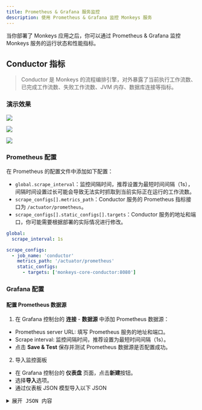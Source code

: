 ```yaml
---
title: Prometheus & Grafana 服务监控
description: 使用 Prometheus & Grafana 监控 Monkeys 服务
---
```


当你部署了 Monkeys 应用之后，你可以通过 Prometheus & Grafana 监控 Monkeys 服务的运行状态和性能指标。

## Conductor 指标

> Conductor 是 Monkeys 的流程编排引擎，对外暴露了当前执行工作流数、已完成工作流数、失败工作流数、JVM 内存、数据库连接等指标。

### 演示效果

![](~/assets/cluster/monitoring/prometheus-grafana/conductor-metrics-1.png)

![](~/assets/cluster/monitoring/prometheus-grafana/conductor-metrics-2.png)

![](~/assets/cluster/monitoring/prometheus-grafana/conductor-metrics-3.png)


### Prometheus 配置

在 Prometheus 的配置文件中添加如下配置：

- `global.scrape_interval`：监控间隔时间，推荐设置为最短时间间隔（1s），间隔时间设置过长可能会导致无法实时抓取到当前实际正在运行的工作流数。
- `scrape_configs[].metrics_path`：Conductor 服务的 Prometheus 指标接口为 `/actuator/prometheus`。
- `scrape_configs[].static_configs[].targets`：Conductor 服务的地址和端口，你可能需要根据部署的实际情况进行修改。

```yaml
global:
  scrape_interval: 1s

scrape_configs:
  - job_name: 'conductor'
    metrics_path: '/actuator/prometheus'
    static_configs:
      - targets: ['monkeys-core-conductor:8080']
```

### Grafana 配置

#### 配置 Prometheus 数据源


1. 在 Grafana 控制台的 **连接** - **数据源** 中添加 Prometheus 数据源：

- Prometheus server URL: 填写 Prometheus 服务的地址和端口。
- Scrape interval: 监控间隔时间，推荐设置为最短时间间隔（1s）。
- 点击 **Save & Test** 保存并测试 Prometheus 数据源是否配置成功。

2. 导入监控面板

- 在 Grafana 控制台的 **仪表盘** 页面，点击**新建**按钮。
- 选择**导入**选项。
- 通过仪表板 JSON 模型导入以下 JSON

<details>
<summary><kbd>展开 JSON 内容</kbd></summary>


```json
{
  "annotations": {
    "list": [
      {
        "builtIn": 1,
        "datasource": {
          "type": "grafana",
          "uid": "-- Grafana --"
        },
        "enable": true,
        "hide": true,
        "iconColor": "rgba(0, 211, 255, 1)",
        "name": "Annotations & Alerts",
        "type": "dashboard"
      }
    ]
  },
  "editable": true,
  "fiscalYearStartMonth": 0,
  "graphTooltip": 0,
  "id": 1,
  "links": [],
  "panels": [
    {
      "collapsed": false,
      "gridPos": {
        "h": 1,
        "w": 24,
        "x": 0,
        "y": 0
      },
      "id": 21,
      "panels": [],
      "title": "Overview",
      "type": "row"
    },
    {
      "datasource": {
        "type": "prometheus",
        "uid": "adr37wfvarsowc"
      },
      "fieldConfig": {
        "defaults": {
          "color": {
            "mode": "palette-classic"
          },
          "custom": {
            "axisBorderShow": false,
            "axisCenteredZero": false,
            "axisColorMode": "text",
            "axisLabel": "",
            "axisPlacement": "auto",
            "barAlignment": 0,
            "drawStyle": "line",
            "fillOpacity": 0,
            "gradientMode": "none",
            "hideFrom": {
              "legend": false,
              "tooltip": false,
              "viz": false
            },
            "insertNulls": false,
            "lineInterpolation": "smooth",
            "lineWidth": 1,
            "pointSize": 5,
            "scaleDistribution": {
              "type": "linear"
            },
            "showPoints": "auto",
            "spanNulls": false,
            "stacking": {
              "group": "A",
              "mode": "none"
            },
            "thresholdsStyle": {
              "mode": "off"
            }
          },
          "mappings": [],
          "thresholds": {
            "mode": "absolute",
            "steps": [
              {
                "color": "green",
                "value": null
              },
              {
                "color": "red",
                "value": 80
              }
            ]
          }
        },
        "overrides": []
      },
      "gridPos": {
        "h": 8,
        "w": 10,
        "x": 0,
        "y": 1
      },
      "id": 7,
      "options": {
        "legend": {
          "calcs": [],
          "displayMode": "list",
          "placement": "bottom",
          "showLegend": true
        },
        "tooltip": {
          "mode": "single",
          "sort": "none"
        }
      },
      "targets": [
        {
          "datasource": {
            "type": "prometheus",
            "uid": "adr37wfvarsowc"
          },
          "disableTextWrap": false,
          "editorMode": "builder",
          "exemplar": false,
          "expr": "sum by(__name__) (workflow_running)",
          "format": "time_series",
          "fullMetaSearch": false,
          "includeNullMetadata": true,
          "instant": false,
          "interval": "1s",
          "legendFormat": "Current Running Workflow",
          "range": true,
          "refId": "A",
          "useBackend": false
        }
      ],
      "title": "Current Workflow Running",
      "type": "timeseries"
    },
    {
      "datasource": {
        "type": "prometheus",
        "uid": "adr37wfvarsowc"
      },
      "fieldConfig": {
        "defaults": {
          "color": {
            "mode": "palette-classic"
          },
          "custom": {
            "axisBorderShow": false,
            "axisCenteredZero": false,
            "axisColorMode": "text",
            "axisLabel": "",
            "axisPlacement": "auto",
            "barAlignment": 1,
            "drawStyle": "bars",
            "fillOpacity": 0,
            "gradientMode": "hue",
            "hideFrom": {
              "legend": false,
              "tooltip": false,
              "viz": false
            },
            "insertNulls": false,
            "lineInterpolation": "linear",
            "lineWidth": 1,
            "pointSize": 5,
            "scaleDistribution": {
              "type": "linear"
            },
            "showPoints": "auto",
            "spanNulls": false,
            "stacking": {
              "group": "A",
              "mode": "none"
            },
            "thresholdsStyle": {
              "mode": "off"
            }
          },
          "mappings": [],
          "thresholds": {
            "mode": "absolute",
            "steps": [
              {
                "color": "green",
                "value": null
              },
              {
                "color": "red",
                "value": 80
              }
            ]
          }
        },
        "overrides": []
      },
      "gridPos": {
        "h": 8,
        "w": 6,
        "x": 10,
        "y": 1
      },
      "id": 26,
      "options": {
        "legend": {
          "calcs": [],
          "displayMode": "list",
          "placement": "bottom",
          "showLegend": true
        },
        "tooltip": {
          "mode": "single",
          "sort": "none"
        }
      },
      "targets": [
        {
          "datasource": {
            "type": "prometheus",
            "uid": "adr37wfvarsowc"
          },
          "disableTextWrap": false,
          "editorMode": "builder",
          "expr": "sum by(__name__) (workflow_execution_total)",
          "format": "time_series",
          "fullMetaSearch": false,
          "includeNullMetadata": true,
          "instant": false,
          "legendFormat": "Workflow Success Total",
          "range": true,
          "refId": "A",
          "useBackend": false
        }
      ],
      "title": "Workflow Success Total",
      "type": "timeseries"
    },
    {
      "datasource": {
        "type": "prometheus",
        "uid": "adr37wfvarsowc"
      },
      "fieldConfig": {
        "defaults": {
          "color": {
            "mode": "palette-classic"
          },
          "custom": {
            "axisBorderShow": false,
            "axisCenteredZero": false,
            "axisColorMode": "text",
            "axisLabel": "",
            "axisPlacement": "auto",
            "barAlignment": 1,
            "drawStyle": "bars",
            "fillOpacity": 0,
            "gradientMode": "hue",
            "hideFrom": {
              "legend": false,
              "tooltip": false,
              "viz": false
            },
            "insertNulls": false,
            "lineInterpolation": "linear",
            "lineWidth": 1,
            "pointSize": 5,
            "scaleDistribution": {
              "type": "linear"
            },
            "showPoints": "auto",
            "spanNulls": false,
            "stacking": {
              "group": "A",
              "mode": "none"
            },
            "thresholdsStyle": {
              "mode": "off"
            }
          },
          "mappings": [],
          "thresholds": {
            "mode": "absolute",
            "steps": [
              {
                "color": "green",
                "value": null
              },
              {
                "color": "red",
                "value": 80
              }
            ]
          }
        },
        "overrides": []
      },
      "gridPos": {
        "h": 8,
        "w": 8,
        "x": 16,
        "y": 1
      },
      "id": 25,
      "options": {
        "legend": {
          "calcs": [],
          "displayMode": "list",
          "placement": "bottom",
          "showLegend": true
        },
        "tooltip": {
          "mode": "single",
          "sort": "none"
        }
      },
      "targets": [
        {
          "datasource": {
            "type": "prometheus",
            "uid": "adr37wfvarsowc"
          },
          "disableTextWrap": false,
          "editorMode": "builder",
          "expr": "workflow_failure_total",
          "fullMetaSearch": false,
          "includeNullMetadata": true,
          "instant": false,
          "legendFormat": "Workflow Failure Total",
          "range": true,
          "refId": "A",
          "useBackend": false
        }
      ],
      "title": "Workflow Failure Total",
      "type": "timeseries"
    },
    {
      "collapsed": false,
      "gridPos": {
        "h": 1,
        "w": 24,
        "x": 0,
        "y": 9
      },
      "id": 15,
      "panels": [],
      "title": "Infra",
      "type": "row"
    },
    {
      "datasource": {
        "type": "prometheus",
        "uid": "adr37wfvarsowc"
      },
      "fieldConfig": {
        "defaults": {
          "color": {
            "mode": "palette-classic"
          },
          "custom": {
            "axisBorderShow": false,
            "axisCenteredZero": false,
            "axisColorMode": "text",
            "axisLabel": "",
            "axisPlacement": "auto",
            "barAlignment": 0,
            "drawStyle": "line",
            "fillOpacity": 0,
            "gradientMode": "none",
            "hideFrom": {
              "legend": false,
              "tooltip": false,
              "viz": false
            },
            "insertNulls": false,
            "lineInterpolation": "linear",
            "lineWidth": 1,
            "pointSize": 5,
            "scaleDistribution": {
              "type": "linear"
            },
            "showPoints": "auto",
            "spanNulls": false,
            "stacking": {
              "group": "A",
              "mode": "none"
            },
            "thresholdsStyle": {
              "mode": "off"
            }
          },
          "mappings": [],
          "thresholds": {
            "mode": "absolute",
            "steps": [
              {
                "color": "green",
                "value": null
              },
              {
                "color": "red",
                "value": 80
              }
            ]
          }
        },
        "overrides": []
      },
      "gridPos": {
        "h": 8,
        "w": 9,
        "x": 0,
        "y": 10
      },
      "id": 16,
      "options": {
        "legend": {
          "calcs": [],
          "displayMode": "list",
          "placement": "bottom",
          "showLegend": true
        },
        "tooltip": {
          "mode": "single",
          "sort": "none"
        }
      },
      "targets": [
        {
          "datasource": {
            "type": "prometheus",
            "uid": "adr37wfvarsowc"
          },
          "disableTextWrap": false,
          "editorMode": "builder",
          "exemplar": false,
          "expr": "hikaricp_connections_active",
          "fullMetaSearch": false,
          "includeNullMetadata": true,
          "instant": false,
          "legendFormat": "Database Connection Active",
          "range": true,
          "refId": "A",
          "useBackend": false
        }
      ],
      "title": "Database Connection Active",
      "type": "timeseries"
    },
    {
      "datasource": {
        "type": "prometheus",
        "uid": "adr37wfvarsowc"
      },
      "fieldConfig": {
        "defaults": {
          "color": {
            "mode": "palette-classic"
          },
          "custom": {
            "axisBorderShow": false,
            "axisCenteredZero": false,
            "axisColorMode": "text",
            "axisLabel": "",
            "axisPlacement": "auto",
            "barAlignment": 0,
            "drawStyle": "line",
            "fillOpacity": 0,
            "gradientMode": "none",
            "hideFrom": {
              "legend": false,
              "tooltip": false,
              "viz": false
            },
            "insertNulls": false,
            "lineInterpolation": "linear",
            "lineWidth": 1,
            "pointSize": 5,
            "scaleDistribution": {
              "type": "linear"
            },
            "showPoints": "auto",
            "spanNulls": false,
            "stacking": {
              "group": "A",
              "mode": "none"
            },
            "thresholdsStyle": {
              "mode": "off"
            }
          },
          "mappings": [],
          "thresholds": {
            "mode": "absolute",
            "steps": [
              {
                "color": "green",
                "value": null
              },
              {
                "color": "red",
                "value": 80
              }
            ]
          }
        },
        "overrides": []
      },
      "gridPos": {
        "h": 8,
        "w": 9,
        "x": 9,
        "y": 10
      },
      "id": 18,
      "options": {
        "legend": {
          "calcs": [],
          "displayMode": "list",
          "placement": "bottom",
          "showLegend": true
        },
        "tooltip": {
          "mode": "single",
          "sort": "none"
        }
      },
      "targets": [
        {
          "datasource": {
            "type": "prometheus",
            "uid": "adr37wfvarsowc"
          },
          "disableTextWrap": false,
          "editorMode": "builder",
          "expr": "hikaricp_connections_idle",
          "fullMetaSearch": false,
          "includeNullMetadata": true,
          "instant": false,
          "legendFormat": "Database Connection Idle",
          "range": true,
          "refId": "A",
          "useBackend": false
        }
      ],
      "title": "Database Connection Idle",
      "type": "timeseries"
    },
    {
      "datasource": {
        "type": "prometheus",
        "uid": "adr37wfvarsowc"
      },
      "fieldConfig": {
        "defaults": {
          "color": {
            "mode": "palette-classic"
          },
          "custom": {
            "axisBorderShow": false,
            "axisCenteredZero": false,
            "axisColorMode": "text",
            "axisLabel": "",
            "axisPlacement": "auto",
            "barAlignment": 0,
            "drawStyle": "line",
            "fillOpacity": 0,
            "gradientMode": "none",
            "hideFrom": {
              "legend": false,
              "tooltip": false,
              "viz": false
            },
            "insertNulls": false,
            "lineInterpolation": "linear",
            "lineWidth": 1,
            "pointSize": 5,
            "scaleDistribution": {
              "type": "linear"
            },
            "showPoints": "auto",
            "spanNulls": false,
            "stacking": {
              "group": "A",
              "mode": "none"
            },
            "thresholdsStyle": {
              "mode": "off"
            }
          },
          "mappings": [],
          "thresholds": {
            "mode": "absolute",
            "steps": [
              {
                "color": "green",
                "value": null
              },
              {
                "color": "red",
                "value": 80
              }
            ]
          }
        },
        "overrides": []
      },
      "gridPos": {
        "h": 8,
        "w": 6,
        "x": 18,
        "y": 10
      },
      "id": 19,
      "options": {
        "legend": {
          "calcs": [],
          "displayMode": "list",
          "placement": "bottom",
          "showLegend": true
        },
        "tooltip": {
          "mode": "single",
          "sort": "none"
        }
      },
      "targets": [
        {
          "datasource": {
            "type": "prometheus",
            "uid": "adr37wfvarsowc"
          },
          "disableTextWrap": false,
          "editorMode": "builder",
          "expr": "hikaricp_connections_timeout_total",
          "fullMetaSearch": false,
          "includeNullMetadata": true,
          "instant": false,
          "legendFormat": "Database Connection Timeout Total",
          "range": true,
          "refId": "A",
          "useBackend": false
        }
      ],
      "title": "Database Connection Timeout Total",
      "type": "timeseries"
    },
    {
      "datasource": {
        "type": "prometheus",
        "uid": "adr37wfvarsowc"
      },
      "fieldConfig": {
        "defaults": {
          "color": {
            "mode": "palette-classic"
          },
          "custom": {
            "axisBorderShow": false,
            "axisCenteredZero": false,
            "axisColorMode": "text",
            "axisLabel": "",
            "axisPlacement": "auto",
            "barAlignment": 0,
            "drawStyle": "bars",
            "fillOpacity": 0,
            "gradientMode": "hue",
            "hideFrom": {
              "legend": false,
              "tooltip": false,
              "viz": false
            },
            "insertNulls": false,
            "lineInterpolation": "linear",
            "lineWidth": 1,
            "pointSize": 5,
            "scaleDistribution": {
              "type": "linear"
            },
            "showPoints": "auto",
            "spanNulls": false,
            "stacking": {
              "group": "A",
              "mode": "none"
            },
            "thresholdsStyle": {
              "mode": "off"
            }
          },
          "mappings": [],
          "thresholds": {
            "mode": "absolute",
            "steps": [
              {
                "color": "green",
                "value": null
              },
              {
                "color": "red",
                "value": 80
              }
            ]
          }
        },
        "overrides": []
      },
      "gridPos": {
        "h": 8,
        "w": 12,
        "x": 0,
        "y": 18
      },
      "id": 29,
      "options": {
        "legend": {
          "calcs": [],
          "displayMode": "list",
          "placement": "bottom",
          "showLegend": true
        },
        "tooltip": {
          "mode": "single",
          "sort": "none"
        }
      },
      "targets": [
        {
          "datasource": {
            "type": "prometheus",
            "uid": "adr37wfvarsowc"
          },
          "disableTextWrap": false,
          "editorMode": "builder",
          "expr": "jvm_memory_max_bytes",
          "fullMetaSearch": false,
          "includeNullMetadata": true,
          "instant": false,
          "legendFormat": "{{id}}",
          "range": true,
          "refId": "A",
          "useBackend": false
        }
      ],
      "title": "JVM Memory Max (bytes)",
      "type": "timeseries"
    },
    {
      "datasource": {
        "type": "prometheus",
        "uid": "adr37wfvarsowc"
      },
      "fieldConfig": {
        "defaults": {
          "color": {
            "mode": "palette-classic"
          },
          "custom": {
            "axisBorderShow": false,
            "axisCenteredZero": false,
            "axisColorMode": "text",
            "axisLabel": "",
            "axisPlacement": "auto",
            "barAlignment": 0,
            "drawStyle": "bars",
            "fillOpacity": 0,
            "gradientMode": "none",
            "hideFrom": {
              "legend": false,
              "tooltip": false,
              "viz": false
            },
            "insertNulls": false,
            "lineInterpolation": "linear",
            "lineWidth": 1,
            "pointSize": 5,
            "scaleDistribution": {
              "type": "linear"
            },
            "showPoints": "auto",
            "spanNulls": false,
            "stacking": {
              "group": "A",
              "mode": "none"
            },
            "thresholdsStyle": {
              "mode": "off"
            }
          },
          "mappings": [],
          "thresholds": {
            "mode": "absolute",
            "steps": [
              {
                "color": "green",
                "value": null
              },
              {
                "color": "red",
                "value": 80
              }
            ]
          }
        },
        "overrides": []
      },
      "gridPos": {
        "h": 8,
        "w": 12,
        "x": 12,
        "y": 18
      },
      "id": 30,
      "options": {
        "legend": {
          "calcs": [],
          "displayMode": "list",
          "placement": "bottom",
          "showLegend": true
        },
        "tooltip": {
          "mode": "single",
          "sort": "none"
        }
      },
      "targets": [
        {
          "datasource": {
            "type": "prometheus",
            "uid": "adr37wfvarsowc"
          },
          "disableTextWrap": false,
          "editorMode": "builder",
          "expr": "jvm_memory_used_bytes",
          "fullMetaSearch": false,
          "includeNullMetadata": true,
          "instant": false,
          "legendFormat": "{{id}}",
          "range": true,
          "refId": "A",
          "useBackend": false
        }
      ],
      "title": "JVM Memory Used (bytes)",
      "type": "timeseries"
    },
    {
      "datasource": {
        "type": "prometheus",
        "uid": "adr37wfvarsowc"
      },
      "fieldConfig": {
        "defaults": {
          "color": {
            "mode": "palette-classic"
          },
          "custom": {
            "axisBorderShow": false,
            "axisCenteredZero": false,
            "axisColorMode": "text",
            "axisLabel": "",
            "axisPlacement": "auto",
            "barAlignment": 0,
            "drawStyle": "bars",
            "fillOpacity": 0,
            "gradientMode": "hue",
            "hideFrom": {
              "legend": false,
              "tooltip": false,
              "viz": false
            },
            "insertNulls": false,
            "lineInterpolation": "linear",
            "lineWidth": 1,
            "pointSize": 5,
            "scaleDistribution": {
              "type": "linear"
            },
            "showPoints": "auto",
            "spanNulls": false,
            "stacking": {
              "group": "A",
              "mode": "none"
            },
            "thresholdsStyle": {
              "mode": "off"
            }
          },
          "mappings": [],
          "thresholds": {
            "mode": "absolute",
            "steps": [
              {
                "color": "green",
                "value": null
              },
              {
                "color": "red",
                "value": 80
              }
            ]
          }
        },
        "overrides": []
      },
      "gridPos": {
        "h": 8,
        "w": 12,
        "x": 0,
        "y": 26
      },
      "id": 27,
      "options": {
        "legend": {
          "calcs": [],
          "displayMode": "list",
          "placement": "bottom",
          "showLegend": true
        },
        "tooltip": {
          "mode": "single",
          "sort": "none"
        }
      },
      "targets": [
        {
          "datasource": {
            "type": "prometheus",
            "uid": "adr37wfvarsowc"
          },
          "disableTextWrap": false,
          "editorMode": "builder",
          "expr": "jvm_buffer_memory_used_bytes",
          "fullMetaSearch": false,
          "includeNullMetadata": true,
          "instant": false,
          "legendFormat": "{{id}}",
          "range": true,
          "refId": "A",
          "useBackend": false
        }
      ],
      "title": "JVM Buffer Memory Usage",
      "type": "timeseries"
    },
    {
      "datasource": {
        "type": "prometheus",
        "uid": "adr37wfvarsowc"
      },
      "fieldConfig": {
        "defaults": {
          "color": {
            "mode": "palette-classic"
          },
          "custom": {
            "axisBorderShow": false,
            "axisCenteredZero": false,
            "axisColorMode": "text",
            "axisLabel": "",
            "axisPlacement": "auto",
            "barAlignment": 0,
            "drawStyle": "bars",
            "fillOpacity": 0,
            "gradientMode": "hue",
            "hideFrom": {
              "legend": false,
              "tooltip": false,
              "viz": false
            },
            "insertNulls": false,
            "lineInterpolation": "linear",
            "lineWidth": 1,
            "pointSize": 5,
            "scaleDistribution": {
              "type": "linear"
            },
            "showPoints": "auto",
            "spanNulls": false,
            "stacking": {
              "group": "A",
              "mode": "none"
            },
            "thresholdsStyle": {
              "mode": "off"
            }
          },
          "mappings": [],
          "thresholds": {
            "mode": "absolute",
            "steps": [
              {
                "color": "green",
                "value": null
              },
              {
                "color": "red",
                "value": 80
              }
            ]
          }
        },
        "overrides": []
      },
      "gridPos": {
        "h": 8,
        "w": 12,
        "x": 12,
        "y": 26
      },
      "id": 28,
      "options": {
        "legend": {
          "calcs": [],
          "displayMode": "list",
          "placement": "bottom",
          "showLegend": true
        },
        "tooltip": {
          "mode": "single",
          "sort": "none"
        }
      },
      "targets": [
        {
          "datasource": {
            "type": "prometheus",
            "uid": "adr37wfvarsowc"
          },
          "disableTextWrap": false,
          "editorMode": "builder",
          "expr": "jvm_buffer_total_capacity_bytes",
          "fullMetaSearch": false,
          "includeNullMetadata": true,
          "instant": false,
          "legendFormat": "{{id}}",
          "range": true,
          "refId": "A",
          "useBackend": false
        }
      ],
      "title": "JVM Buffer Total Capacity(bytes)",
      "type": "timeseries"
    },
    {
      "datasource": {
        "type": "prometheus",
        "uid": "adr37wfvarsowc"
      },
      "fieldConfig": {
        "defaults": {
          "color": {
            "mode": "palette-classic"
          },
          "custom": {
            "axisBorderShow": false,
            "axisCenteredZero": false,
            "axisColorMode": "text",
            "axisLabel": "",
            "axisPlacement": "auto",
            "barAlignment": 0,
            "drawStyle": "line",
            "fillOpacity": 0,
            "gradientMode": "none",
            "hideFrom": {
              "legend": false,
              "tooltip": false,
              "viz": false
            },
            "insertNulls": false,
            "lineInterpolation": "linear",
            "lineWidth": 1,
            "pointSize": 5,
            "scaleDistribution": {
              "type": "linear"
            },
            "showPoints": "auto",
            "spanNulls": false,
            "stacking": {
              "group": "A",
              "mode": "none"
            },
            "thresholdsStyle": {
              "mode": "off"
            }
          },
          "mappings": [],
          "thresholds": {
            "mode": "absolute",
            "steps": [
              {
                "color": "green",
                "value": null
              },
              {
                "color": "red",
                "value": 80
              }
            ]
          }
        },
        "overrides": []
      },
      "gridPos": {
        "h": 8,
        "w": 12,
        "x": 0,
        "y": 34
      },
      "id": 22,
      "options": {
        "legend": {
          "calcs": [],
          "displayMode": "list",
          "placement": "bottom",
          "showLegend": true
        },
        "tooltip": {
          "mode": "single",
          "sort": "none"
        }
      },
      "targets": [
        {
          "datasource": {
            "type": "prometheus",
            "uid": "adr37wfvarsowc"
          },
          "disableTextWrap": false,
          "editorMode": "builder",
          "expr": "sum by(__name__) (index_workflow_total)",
          "fullMetaSearch": false,
          "includeNullMetadata": true,
          "instant": false,
          "legendFormat": "Workflow Indexed To ES",
          "range": true,
          "refId": "A",
          "useBackend": false
        }
      ],
      "title": "Workflow Indexed To ES",
      "type": "timeseries"
    },
    {
      "datasource": {
        "type": "prometheus",
        "uid": "adr37wfvarsowc"
      },
      "fieldConfig": {
        "defaults": {
          "color": {
            "mode": "palette-classic"
          },
          "custom": {
            "axisBorderShow": false,
            "axisCenteredZero": false,
            "axisColorMode": "text",
            "axisLabel": "",
            "axisPlacement": "auto",
            "barAlignment": 0,
            "drawStyle": "line",
            "fillOpacity": 0,
            "gradientMode": "none",
            "hideFrom": {
              "legend": false,
              "tooltip": false,
              "viz": false
            },
            "insertNulls": false,
            "lineInterpolation": "linear",
            "lineWidth": 1,
            "pointSize": 5,
            "scaleDistribution": {
              "type": "linear"
            },
            "showPoints": "auto",
            "spanNulls": false,
            "stacking": {
              "group": "A",
              "mode": "none"
            },
            "thresholdsStyle": {
              "mode": "off"
            }
          },
          "mappings": [],
          "thresholds": {
            "mode": "absolute",
            "steps": [
              {
                "color": "green",
                "value": null
              },
              {
                "color": "red",
                "value": 80
              }
            ]
          }
        },
        "overrides": []
      },
      "gridPos": {
        "h": 8,
        "w": 12,
        "x": 12,
        "y": 34
      },
      "id": 23,
      "options": {
        "legend": {
          "calcs": [],
          "displayMode": "list",
          "placement": "bottom",
          "showLegend": true
        },
        "tooltip": {
          "mode": "single",
          "sort": "none"
        }
      },
      "targets": [
        {
          "datasource": {
            "type": "prometheus",
            "uid": "adr37wfvarsowc"
          },
          "disableTextWrap": false,
          "editorMode": "builder",
          "expr": "sum by(__name__) (index_task_total)",
          "fullMetaSearch": false,
          "includeNullMetadata": true,
          "instant": false,
          "legendFormat": "Task Indexed To ES",
          "range": true,
          "refId": "A",
          "useBackend": false
        }
      ],
      "title": "Task Indexed To ES",
      "type": "timeseries"
    },
    {
      "collapsed": true,
      "gridPos": {
        "h": 1,
        "w": 24,
        "x": 0,
        "y": 42
      },
      "id": 32,
      "panels": [
        {
          "datasource": {
            "type": "prometheus",
            "uid": "adr37wfvarsowc"
          },
          "fieldConfig": {
            "defaults": {
              "color": {
                "mode": "palette-classic"
              },
              "custom": {
                "axisBorderShow": false,
                "axisCenteredZero": false,
                "axisColorMode": "text",
                "axisLabel": "",
                "axisPlacement": "auto",
                "barAlignment": 0,
                "drawStyle": "line",
                "fillOpacity": 0,
                "gradientMode": "none",
                "hideFrom": {
                  "legend": false,
                  "tooltip": false,
                  "viz": false
                },
                "insertNulls": false,
                "lineInterpolation": "linear",
                "lineWidth": 1,
                "pointSize": 5,
                "scaleDistribution": {
                  "type": "linear"
                },
                "showPoints": "auto",
                "spanNulls": false,
                "stacking": {
                  "group": "A",
                  "mode": "none"
                },
                "thresholdsStyle": {
                  "mode": "off"
                }
              },
              "mappings": [],
              "thresholds": {
                "mode": "absolute",
                "steps": [
                  {
                    "color": "green"
                  },
                  {
                    "color": "red",
                    "value": 80
                  }
                ]
              }
            },
            "overrides": []
          },
          "gridPos": {
            "h": 8,
            "w": 12,
            "x": 0,
            "y": 3
          },
          "id": 33,
          "options": {
            "legend": {
              "calcs": [],
              "displayMode": "list",
              "placement": "bottom",
              "showLegend": true
            },
            "tooltip": {
              "mode": "single",
              "sort": "none"
            }
          },
          "targets": [
            {
              "datasource": {
                "type": "prometheus",
                "uid": "adr37wfvarsowc"
              },
              "disableTextWrap": false,
              "editorMode": "builder",
              "expr": "rate(http_server_requests_seconds_sum[$__rate_interval])",
              "fullMetaSearch": false,
              "includeNullMetadata": false,
              "instant": false,
              "legendFormat": "{{method}} - {{uri}}",
              "range": true,
              "refId": "A",
              "useBackend": false
            }
          ],
          "title": "Requests Time (Seconds)",
          "type": "timeseries"
        },
        {
          "datasource": {
            "type": "prometheus",
            "uid": "adr37wfvarsowc"
          },
          "fieldConfig": {
            "defaults": {
              "color": {
                "mode": "palette-classic"
              },
              "custom": {
                "axisBorderShow": false,
                "axisCenteredZero": false,
                "axisColorMode": "text",
                "axisLabel": "",
                "axisPlacement": "auto",
                "barAlignment": 0,
                "drawStyle": "line",
                "fillOpacity": 0,
                "gradientMode": "none",
                "hideFrom": {
                  "legend": false,
                  "tooltip": false,
                  "viz": false
                },
                "insertNulls": false,
                "lineInterpolation": "linear",
                "lineWidth": 1,
                "pointSize": 5,
                "scaleDistribution": {
                  "type": "linear"
                },
                "showPoints": "auto",
                "spanNulls": false,
                "stacking": {
                  "group": "A",
                  "mode": "none"
                },
                "thresholdsStyle": {
                  "mode": "off"
                }
              },
              "mappings": [],
              "thresholds": {
                "mode": "absolute",
                "steps": [
                  {
                    "color": "green"
                  },
                  {
                    "color": "red",
                    "value": 80
                  }
                ]
              }
            },
            "overrides": []
          },
          "gridPos": {
            "h": 8,
            "w": 12,
            "x": 12,
            "y": 3
          },
          "id": 31,
          "options": {
            "legend": {
              "calcs": [],
              "displayMode": "list",
              "placement": "bottom",
              "showLegend": true
            },
            "tooltip": {
              "mode": "single",
              "sort": "none"
            }
          },
          "targets": [
            {
              "datasource": {
                "type": "prometheus",
                "uid": "adr37wfvarsowc"
              },
              "disableTextWrap": false,
              "editorMode": "builder",
              "expr": "http_server_requests_seconds_count",
              "fullMetaSearch": false,
              "includeNullMetadata": true,
              "instant": false,
              "legendFormat": "{{method}} - {{uri}}",
              "range": true,
              "refId": "A",
              "useBackend": false
            }
          ],
          "title": "Requests Total",
          "type": "timeseries"
        }
      ],
      "title": "Server",
      "type": "row"
    },
    {
      "collapsed": false,
      "gridPos": {
        "h": 1,
        "w": 24,
        "x": 0,
        "y": 43
      },
      "id": 12,
      "panels": [],
      "title": "Workflow",
      "type": "row"
    },
    {
      "datasource": {
        "type": "prometheus",
        "uid": "adr37wfvarsowc"
      },
      "fieldConfig": {
        "defaults": {
          "color": {
            "mode": "palette-classic"
          },
          "custom": {
            "axisBorderShow": false,
            "axisCenteredZero": false,
            "axisColorMode": "text",
            "axisLabel": "",
            "axisPlacement": "auto",
            "barAlignment": 0,
            "drawStyle": "line",
            "fillOpacity": 0,
            "gradientMode": "none",
            "hideFrom": {
              "legend": false,
              "tooltip": false,
              "viz": false
            },
            "insertNulls": false,
            "lineInterpolation": "linear",
            "lineWidth": 1,
            "pointSize": 5,
            "scaleDistribution": {
              "type": "linear"
            },
            "showPoints": "auto",
            "spanNulls": false,
            "stacking": {
              "group": "A",
              "mode": "none"
            },
            "thresholdsStyle": {
              "mode": "off"
            }
          },
          "mappings": [],
          "thresholds": {
            "mode": "absolute",
            "steps": [
              {
                "color": "green",
                "value": null
              },
              {
                "color": "red",
                "value": 80
              }
            ]
          }
        },
        "overrides": []
      },
      "gridPos": {
        "h": 8,
        "w": 9,
        "x": 0,
        "y": 44
      },
      "id": 9,
      "options": {
        "legend": {
          "calcs": [],
          "displayMode": "list",
          "placement": "bottom",
          "showLegend": true
        },
        "tooltip": {
          "mode": "single",
          "sort": "none"
        }
      },
      "targets": [
        {
          "datasource": {
            "type": "prometheus",
            "uid": "adr37wfvarsowc"
          },
          "disableTextWrap": false,
          "editorMode": "builder",
          "expr": "sum by(__name__) (workflow_decision_total)",
          "fullMetaSearch": false,
          "includeNullMetadata": true,
          "instant": false,
          "legendFormat": "Workflow Executed Total",
          "range": true,
          "refId": "A",
          "useBackend": false
        }
      ],
      "title": "Workflow Executed Total",
      "type": "timeseries"
    },
    {
      "datasource": {
        "type": "prometheus",
        "uid": "adr37wfvarsowc"
      },
      "fieldConfig": {
        "defaults": {
          "color": {
            "mode": "palette-classic"
          },
          "custom": {
            "axisBorderShow": false,
            "axisCenteredZero": false,
            "axisColorMode": "text",
            "axisLabel": "",
            "axisPlacement": "auto",
            "barAlignment": 0,
            "drawStyle": "line",
            "fillOpacity": 0,
            "gradientMode": "none",
            "hideFrom": {
              "legend": false,
              "tooltip": false,
              "viz": false
            },
            "insertNulls": false,
            "lineInterpolation": "linear",
            "lineWidth": 1,
            "pointSize": 5,
            "scaleDistribution": {
              "type": "linear"
            },
            "showPoints": "auto",
            "spanNulls": false,
            "stacking": {
              "group": "A",
              "mode": "none"
            },
            "thresholdsStyle": {
              "mode": "off"
            }
          },
          "mappings": [],
          "thresholds": {
            "mode": "absolute",
            "steps": [
              {
                "color": "green",
                "value": null
              },
              {
                "color": "red",
                "value": 80
              }
            ]
          }
        },
        "overrides": []
      },
      "gridPos": {
        "h": 8,
        "w": 8,
        "x": 9,
        "y": 44
      },
      "id": 14,
      "options": {
        "legend": {
          "calcs": [],
          "displayMode": "list",
          "placement": "bottom",
          "showLegend": true
        },
        "tooltip": {
          "mode": "single",
          "sort": "none"
        }
      },
      "targets": [
        {
          "datasource": {
            "type": "prometheus",
            "uid": "adr37wfvarsowc"
          },
          "disableTextWrap": false,
          "editorMode": "builder",
          "expr": "workflow_failure_total",
          "fullMetaSearch": false,
          "includeNullMetadata": true,
          "instant": false,
          "legendFormat": "Workflow Failure Total",
          "range": true,
          "refId": "A",
          "useBackend": false
        }
      ],
      "title": "Workflow Failure Total",
      "type": "timeseries"
    },
    {
      "datasource": {
        "type": "prometheus",
        "uid": "adr37wfvarsowc"
      },
      "fieldConfig": {
        "defaults": {
          "color": {
            "mode": "palette-classic"
          },
          "custom": {
            "axisBorderShow": false,
            "axisCenteredZero": false,
            "axisColorMode": "text",
            "axisLabel": "",
            "axisPlacement": "auto",
            "barAlignment": 0,
            "drawStyle": "line",
            "fillOpacity": 0,
            "gradientMode": "none",
            "hideFrom": {
              "legend": false,
              "tooltip": false,
              "viz": false
            },
            "insertNulls": false,
            "lineInterpolation": "linear",
            "lineWidth": 1,
            "pointSize": 5,
            "scaleDistribution": {
              "type": "linear"
            },
            "showPoints": "auto",
            "spanNulls": false,
            "stacking": {
              "group": "A",
              "mode": "none"
            },
            "thresholdsStyle": {
              "mode": "off"
            }
          },
          "mappings": [],
          "thresholds": {
            "mode": "absolute",
            "steps": [
              {
                "color": "green",
                "value": null
              },
              {
                "color": "red",
                "value": 80
              }
            ]
          }
        },
        "overrides": []
      },
      "gridPos": {
        "h": 8,
        "w": 7,
        "x": 17,
        "y": 44
      },
      "id": 13,
      "options": {
        "legend": {
          "calcs": [],
          "displayMode": "list",
          "placement": "bottom",
          "showLegend": true
        },
        "tooltip": {
          "mode": "single",
          "sort": "none"
        }
      },
      "targets": [
        {
          "datasource": {
            "type": "prometheus",
            "uid": "adr37wfvarsowc"
          },
          "disableTextWrap": false,
          "editorMode": "builder",
          "expr": "sum by(__name__) (workflow_execution_total)",
          "format": "time_series",
          "fullMetaSearch": false,
          "includeNullMetadata": true,
          "instant": false,
          "legendFormat": "Workflow Success Total",
          "range": true,
          "refId": "A",
          "useBackend": false
        }
      ],
      "title": "Workflow Success Total",
      "type": "timeseries"
    },
    {
      "collapsed": false,
      "gridPos": {
        "h": 1,
        "w": 24,
        "x": 0,
        "y": 52
      },
      "id": 11,
      "panels": [],
      "title": "Task",
      "type": "row"
    },
    {
      "datasource": {
        "type": "prometheus",
        "uid": "adr37wfvarsowc"
      },
      "fieldConfig": {
        "defaults": {
          "color": {
            "mode": "palette-classic"
          },
          "custom": {
            "axisBorderShow": false,
            "axisCenteredZero": false,
            "axisColorMode": "text",
            "axisLabel": "",
            "axisPlacement": "auto",
            "barAlignment": 0,
            "drawStyle": "line",
            "fillOpacity": 0,
            "gradientMode": "none",
            "hideFrom": {
              "legend": false,
              "tooltip": false,
              "viz": false
            },
            "insertNulls": false,
            "lineInterpolation": "linear",
            "lineWidth": 1,
            "pointSize": 5,
            "scaleDistribution": {
              "type": "linear"
            },
            "showPoints": "auto",
            "spanNulls": false,
            "stacking": {
              "group": "A",
              "mode": "none"
            },
            "thresholdsStyle": {
              "mode": "off"
            }
          },
          "mappings": [],
          "thresholds": {
            "mode": "absolute",
            "steps": [
              {
                "color": "green",
                "value": null
              },
              {
                "color": "red",
                "value": 80
              }
            ]
          }
        },
        "overrides": []
      },
      "gridPos": {
        "h": 8,
        "w": 12,
        "x": 0,
        "y": 53
      },
      "id": 8,
      "options": {
        "legend": {
          "calcs": [],
          "displayMode": "list",
          "placement": "bottom",
          "showLegend": true
        },
        "tooltip": {
          "mode": "single",
          "sort": "none"
        }
      },
      "targets": [
        {
          "datasource": {
            "type": "prometheus",
            "uid": "adr37wfvarsowc"
          },
          "disableTextWrap": false,
          "editorMode": "builder",
          "expr": "sum by(__name__) (task_execution_total{status=\"FAILED\", includeRetries=\"true\"})",
          "fullMetaSearch": false,
          "includeNullMetadata": true,
          "instant": false,
          "legendFormat": "__auto",
          "range": true,
          "refId": "A",
          "useBackend": false
        }
      ],
      "title": "Task Failed Total",
      "type": "timeseries"
    },
    {
      "datasource": {
        "type": "prometheus",
        "uid": "adr37wfvarsowc"
      },
      "fieldConfig": {
        "defaults": {
          "color": {
            "mode": "palette-classic"
          },
          "custom": {
            "axisBorderShow": false,
            "axisCenteredZero": false,
            "axisColorMode": "text",
            "axisLabel": "",
            "axisPlacement": "auto",
            "barAlignment": 0,
            "drawStyle": "line",
            "fillOpacity": 0,
            "gradientMode": "none",
            "hideFrom": {
              "legend": false,
              "tooltip": false,
              "viz": false
            },
            "insertNulls": false,
            "lineInterpolation": "linear",
            "lineWidth": 1,
            "pointSize": 5,
            "scaleDistribution": {
              "type": "linear"
            },
            "showPoints": "auto",
            "spanNulls": false,
            "stacking": {
              "group": "A",
              "mode": "none"
            },
            "thresholdsStyle": {
              "mode": "off"
            }
          },
          "mappings": [],
          "thresholds": {
            "mode": "absolute",
            "steps": [
              {
                "color": "green",
                "value": null
              },
              {
                "color": "red",
                "value": 80
              }
            ]
          }
        },
        "overrides": []
      },
      "gridPos": {
        "h": 8,
        "w": 12,
        "x": 12,
        "y": 53
      },
      "id": 5,
      "options": {
        "legend": {
          "calcs": [],
          "displayMode": "list",
          "placement": "bottom",
          "showLegend": true
        },
        "tooltip": {
          "mode": "single",
          "sort": "none"
        }
      },
      "targets": [
        {
          "datasource": {
            "type": "prometheus",
            "uid": "adr37wfvarsowc"
          },
          "disableTextWrap": false,
          "editorMode": "builder",
          "exemplar": false,
          "expr": "sum by(__name__) (task_execution_total{includeRetries=\"true\"})",
          "format": "time_series",
          "fullMetaSearch": false,
          "includeNullMetadata": false,
          "instant": false,
          "interval": "0.1s",
          "legendFormat": "Total Executed Tasks",
          "range": true,
          "refId": "A",
          "useBackend": false
        }
      ],
      "title": "Task Execution Total",
      "type": "timeseries"
    },
    {
      "datasource": {
        "type": "prometheus",
        "uid": "adr37wfvarsowc"
      },
      "fieldConfig": {
        "defaults": {
          "color": {
            "mode": "palette-classic"
          },
          "custom": {
            "axisBorderShow": false,
            "axisCenteredZero": false,
            "axisColorMode": "text",
            "axisLabel": "",
            "axisPlacement": "auto",
            "barAlignment": 0,
            "drawStyle": "line",
            "fillOpacity": 0,
            "gradientMode": "none",
            "hideFrom": {
              "legend": false,
              "tooltip": false,
              "viz": false
            },
            "insertNulls": false,
            "lineInterpolation": "linear",
            "lineWidth": 1,
            "pointSize": 5,
            "scaleDistribution": {
              "type": "linear"
            },
            "showPoints": "auto",
            "spanNulls": false,
            "stacking": {
              "group": "A",
              "mode": "none"
            },
            "thresholdsStyle": {
              "mode": "off"
            }
          },
          "mappings": [],
          "thresholds": {
            "mode": "absolute",
            "steps": [
              {
                "color": "green",
                "value": null
              },
              {
                "color": "red",
                "value": 80
              }
            ]
          }
        },
        "overrides": []
      },
      "gridPos": {
        "h": 8,
        "w": 12,
        "x": 0,
        "y": 61
      },
      "id": 6,
      "options": {
        "legend": {
          "calcs": [],
          "displayMode": "list",
          "placement": "bottom",
          "showLegend": true
        },
        "tooltip": {
          "mode": "single",
          "sort": "none"
        }
      },
      "targets": [
        {
          "datasource": {
            "type": "prometheus",
            "uid": "adr37wfvarsowc"
          },
          "disableTextWrap": false,
          "editorMode": "builder",
          "expr": "sum by(__name__) (task_queue_wait_total)",
          "fullMetaSearch": false,
          "includeNullMetadata": true,
          "instant": false,
          "legendFormat": "Total Task Queue Wait Time",
          "range": true,
          "refId": "A",
          "useBackend": false
        }
      ],
      "title": "Task Queue Wait Total",
      "type": "timeseries"
    },
    {
      "datasource": {
        "type": "prometheus",
        "uid": "adr37wfvarsowc"
      },
      "fieldConfig": {
        "defaults": {
          "color": {
            "mode": "palette-classic"
          },
          "custom": {
            "axisBorderShow": false,
            "axisCenteredZero": false,
            "axisColorMode": "text",
            "axisLabel": "",
            "axisPlacement": "auto",
            "barAlignment": 0,
            "drawStyle": "line",
            "fillOpacity": 0,
            "gradientMode": "none",
            "hideFrom": {
              "legend": false,
              "tooltip": false,
              "viz": false
            },
            "insertNulls": false,
            "lineInterpolation": "linear",
            "lineWidth": 1,
            "pointSize": 5,
            "scaleDistribution": {
              "type": "linear"
            },
            "showPoints": "auto",
            "spanNulls": false,
            "stacking": {
              "group": "A",
              "mode": "none"
            },
            "thresholdsStyle": {
              "mode": "off"
            }
          },
          "mappings": [],
          "thresholds": {
            "mode": "absolute",
            "steps": [
              {
                "color": "green",
                "value": null
              },
              {
                "color": "red",
                "value": 80
              }
            ]
          }
        },
        "overrides": []
      },
      "gridPos": {
        "h": 8,
        "w": 12,
        "x": 12,
        "y": 61
      },
      "id": 4,
      "options": {
        "legend": {
          "calcs": [],
          "displayMode": "list",
          "placement": "bottom",
          "showLegend": true
        },
        "tooltip": {
          "mode": "single",
          "sort": "none"
        }
      },
      "targets": [
        {
          "datasource": {
            "type": "prometheus",
            "uid": "adr37wfvarsowc"
          },
          "disableTextWrap": false,
          "editorMode": "builder",
          "expr": "task_queue_depth",
          "fullMetaSearch": false,
          "includeNullMetadata": true,
          "instant": false,
          "legendFormat": "{{taskType}}",
          "range": true,
          "refId": "A",
          "useBackend": false
        }
      ],
      "title": "Task Queue Depth",
      "type": "timeseries"
    }
  ],
  "refresh": "",
  "schemaVersion": 39,
  "tags": [],
  "templating": {
    "list": []
  },
  "time": {
    "from": "now-6h",
    "to": "now"
  },
  "timepicker": {},
  "timezone": "browser",
  "title": "Conductor",
  "uid": "fdr37xnr1k16oa",
  "version": 42,
  "weekStart": ""
}
```

</details>
